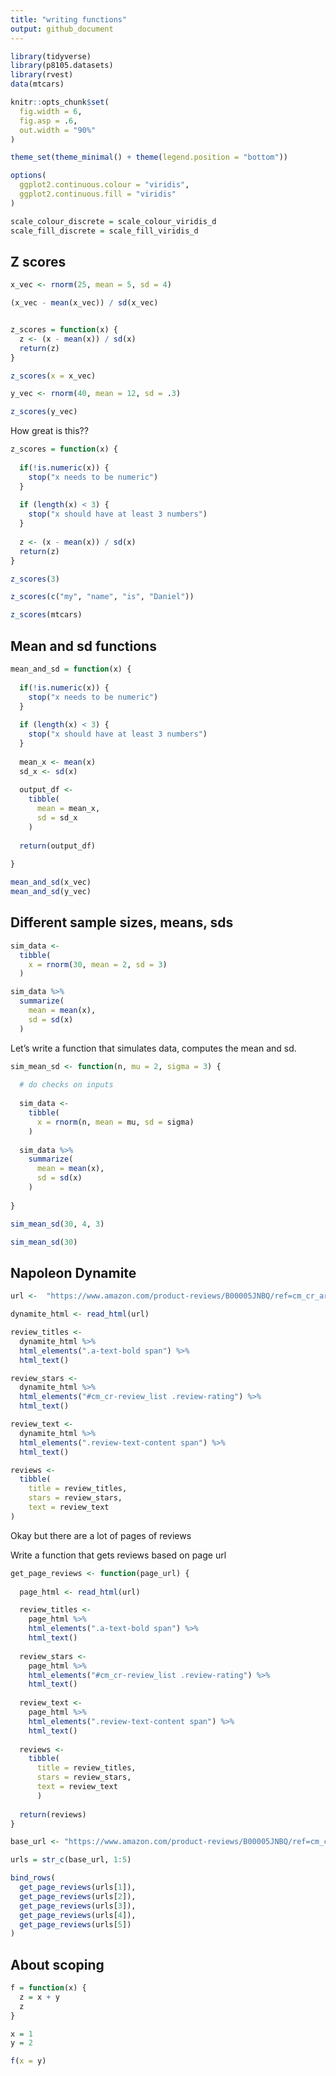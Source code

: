 ```yaml
---
title: "writing functions"
output: github_document
---
```


```r
library(tidyverse)
library(p8105.datasets)
library(rvest)
data(mtcars)

knitr::opts_chunk$set(
  fig.width = 6,
  fig.asp = .6,
  out.width = "90%"
)

theme_set(theme_minimal() + theme(legend.position = "bottom"))

options(
  ggplot2.continuous.colour = "viridis",
  ggplot2.continuous.fill = "viridis"
)

scale_colour_discrete = scale_colour_viridis_d
scale_fill_discrete = scale_fill_viridis_d
```


## Z scores

```r
x_vec <- rnorm(25, mean = 5, sd = 4)

(x_vec - mean(x_vec)) / sd(x_vec)


z_scores = function(x) {
  z <- (x - mean(x)) / sd(x)
  return(z)
}

z_scores(x = x_vec)

y_vec <- rnorm(40, mean = 12, sd = .3)

z_scores(y_vec)
```

How great is this??

```r
z_scores = function(x) {
  
  if(!is.numeric(x)) {
    stop("x needs to be numeric")
  }  
  
  if (length(x) < 3) {
    stop("x should have at least 3 numbers")
  }
  
  z <- (x - mean(x)) / sd(x)
  return(z)
}
```


```r
z_scores(3)

z_scores(c("my", "name", "is", "Daniel"))

z_scores(mtcars)
```

## Mean and sd functions

```r
mean_and_sd = function(x) {
  
  if(!is.numeric(x)) {
    stop("x needs to be numeric")
  }  
  
  if (length(x) < 3) {
    stop("x should have at least 3 numbers")
  }
  
  mean_x <- mean(x)
  sd_x <- sd(x)
  
  output_df <- 
    tibble(
      mean = mean_x,
      sd = sd_x
    )
  
  return(output_df)
  
}

mean_and_sd(x_vec)
mean_and_sd(y_vec)
```

## Different sample sizes, means, sds

```r
sim_data <- 
  tibble(
    x = rnorm(30, mean = 2, sd = 3)
  )

sim_data %>% 
  summarize(
    mean = mean(x),
    sd = sd(x)
  )
```

Let's write a function that simulates data, computes the mean and sd.

```r
sim_mean_sd <- function(n, mu = 2, sigma = 3) {
  
  # do checks on inputs
  
  sim_data <- 
    tibble(
      x = rnorm(n, mean = mu, sd = sigma)
    )
  
  sim_data %>% 
    summarize(
      mean = mean(x),
      sd = sd(x)
    )
    
}

sim_mean_sd(30, 4, 3)

sim_mean_sd(30)
```



## Napoleon Dynamite

```r
url <-  "https://www.amazon.com/product-reviews/B00005JNBQ/ref=cm_cr_arp_d_viewopt_rvwer?ie=UTF8&reviewerType=avp_only_reviews&sortBy=recent&pageNumber=1"

dynamite_html <- read_html(url)

review_titles <- 
  dynamite_html %>%
  html_elements(".a-text-bold span") %>%
  html_text()

review_stars <-  
  dynamite_html %>%
  html_elements("#cm_cr-review_list .review-rating") %>%
  html_text()

review_text <-  
  dynamite_html %>%
  html_elements(".review-text-content span") %>%
  html_text()

reviews <-
  tibble(
    title = review_titles,
    stars = review_stars,
    text = review_text
)
```

Okay but there are a lot of pages of reviews

Write a function that gets reviews based on page url

```r
get_page_reviews <- function(page_url) {
  
  page_html <- read_html(url)

  review_titles <- 
    page_html %>%
    html_elements(".a-text-bold span") %>%
    html_text()
  
  review_stars <-  
    page_html %>%
    html_elements("#cm_cr-review_list .review-rating") %>%
    html_text()
  
  review_text <-  
    page_html %>%
    html_elements(".review-text-content span") %>%
    html_text()
  
  reviews <-
    tibble(
      title = review_titles,
      stars = review_stars,
      text = review_text
      )
  
  return(reviews)
}

base_url <- "https://www.amazon.com/product-reviews/B00005JNBQ/ref=cm_cr_arp_d_viewopt_rvwer?ie=UTF8&reviewerType=avp_only_reviews&sortBy=recent&pageNumber=1"

urls = str_c(base_url, 1:5)

bind_rows(
  get_page_reviews(urls[1]),
  get_page_reviews(urls[2]),
  get_page_reviews(urls[3]),
  get_page_reviews(urls[4]),
  get_page_reviews(urls[5])
)
```


## About scoping
```r
f = function(x) {
  z = x + y
  z
}

x = 1
y = 2

f(x = y)
```

